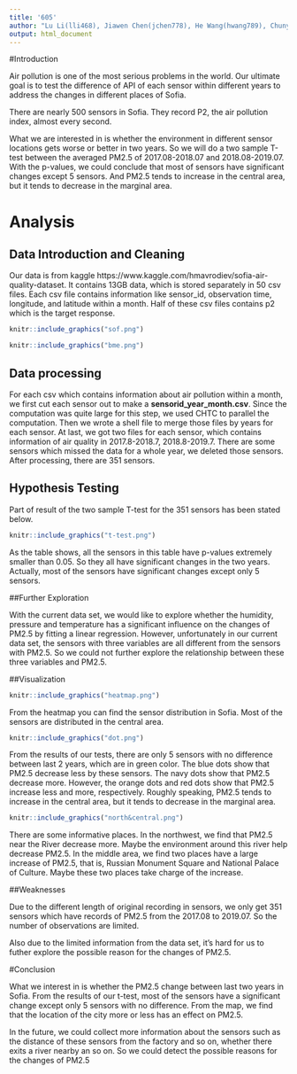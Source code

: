 ```yaml
---
title: '605'
author: "Lu Li(lli468), Jiawen Chen(jchen778), He Wang(hwang789), Chunyuan Jin(cjin46)"
output: html_document
---
```


#Introduction

Air pollution is one of the most serious problems in the world. Our ultimate goal is to test the difference of API of each sensor within different years to address the changes in different places of Sofia. 

There are nearly 500 sensors in Sofia. They record P2, the air pollution index, almost every second. 

What we are interested in is whether the environment in different sensor locations gets worse or better in two years. So we will do a two sample T-test between the averaged PM2.5 of 2017.08-2018.07 and 2018.08-2019.07. With the p-values, we could conclude that most of sensors have significant changes except 5 sensors. And PM2.5 tends to increase in the central area, but it tends to decrease in the marginal area. 

# Analysis

## Data Introduction and Cleaning

Our data is from kaggle https://www.kaggle.com/hmavrodiev/sofia-air-quality-dataset.
It contains 13GB data, which is stored separately in 50 csv files. Each csv file contains information like sensor_id, observation time, longitude, and latitude within a month. Half of these csv files contains p2 which is the target response. 

```r
knitr::include_graphics("sof.png")
```

```r
knitr::include_graphics("bme.png")
```


## Data processing

For each csv which contains information about air pollution within a month, we first cut each sensor out to make a **sensorid_year_month.csv**. Since the computation was quite large for this step, we used CHTC to parallel the computation. Then we wrote a shell file to merge those files by years for each sensor. At last, we got two files for each sensor, which contains information of air quality in 2017.8-2018.7, 2018.8-2019.7. There are some sensors which missed the data for a whole year, we deleted those sensors. After processing, there are 351 sensors.

## Hypothesis Testing 

Part of result of the two sample T-test for the 351 sensors has been stated below. 

```r
knitr::include_graphics("t-test.png")
```

As the table shows, all the sensors in this table have p-values extremely smaller than 0.05. So they all have significant changes in the two years. Actually, most of the sensors have significant changes except only 5 sensors. 

##Further Exploration 

With the current data set, we would like to explore whether the humidity, pressure and temperature has a significant influence on the changes of PM2.5 by fitting a linear regression. However, unfortunately in our current data set, the sensors with three variables are all different from the sensors with PM2.5. So we could not further explore the relationship between these three variables and PM2.5. 


##Visualization

```r
knitr::include_graphics("heatmap.png")
```

From the heatmap you can find the sensor distribution in Sofia. Most of the sensors are distributed in the central area. 

```r
knitr::include_graphics("dot.png")
```

From the results of our tests, there are only 5 sensors with no difference between last 2 years, which are in green color. The blue dots show that PM2.5 decrease less by these sensors. The navy dots show that PM2.5 decrease more. However, the orange dots and red dots show that PM2.5 increase less and more, respectively. Roughly speaking, PM2.5 tends to increase in the central area, but it tends to decrease in the marginal area.

```r
knitr::include_graphics("north&central.png")
```

There are some informative places. In the northwest, we find that PM2.5 near the River decrease more. Maybe the environment around this river help decrease PM2.5. In the middle area, we find two places have a large increase of PM2.5, that is, Russian Monument Square and National Palace of Culture. Maybe these two places take charge of the increase. 

##Weaknesses

Due to the different length of original recording in sensors, we only get 351 sensors which have records of PM2.5 from the 2017.08 to 2019.07. So the number of observations are limited. 

Also due to the limited information from the data set, it's hard for us to futher explore the possible reason for the changes of PM2.5. 


#Conclusion 

What we interest in is whether the PM2.5 change between last two years in Sofia. From the results of our t-test, most of the sensors have a significant change except only 5 sensors with no difference. From the map, we find that the location of the city more or less has an effect on PM2.5.

In the future, we could collect more information about the sensors such as the distance of these sensors from the factory and so on, whether there exits a river nearby an so on. So we could detect the possible reasons for the changes of PM2.5 
